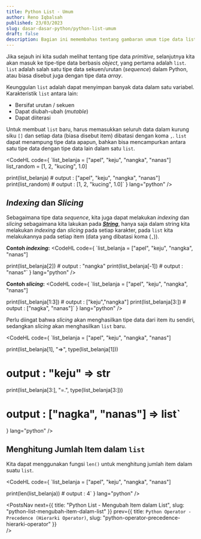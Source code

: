 ```yaml
---
title: Python List - Umum
author: Reno Iqbalsah
published: 23/03/2023
slug: dasar-dasar-python/python-list-umum
draft: false
description: Bagian ini memembahas tentang gambaran umum tipe data list dalam bahasa pemrograman Python
---
```


Jika sejauh ini kita sudah melihat tentang tipe data _primitive_, selanjutnya kita akan masuk ke tipe-tipe data berbasis _object_, yang pertama
adalah `list`.  `list` adalah salah satu tipe data sekuen/urutan (_sequence_) dalam Python, atau biasa disebut juga dengan tipe data _array_.

Keunggulan `list` adalah dapat menyimpan banyak data dalam satu variabel. Karakteristik `list` antara lain:

- Bersifat urutan / sekuen
- Dapat diubah-ubah (_mutable_)
- Dapat diiterasi

Untuk membuat `list` baru, harus memasukkan seluruh data dalam kurung siku `[]` dan setiap data (biasa disebut item) dibatasi dengan koma `,`.
`list` dapat menampung tipe data apapun, bahkan bisa mencampurkan antara satu tipe data dengan tipe data lain dalam satu `list`.

<CodeHL
code={
`list_belanja = ["apel", "keju", "nangka", "nanas"]
list_random = [1, 2, "kucing", 1.0]

print(list_belanja) # output : ["apel", "keju", "nangka", "nanas"]
print(list_random) # output : [1, 2, "kucing", 1.0]`
}
lang="python"
/>

## _Indexing_ dan _Slicing_

Sebagaimana tipe data _sequence_, kita juga dapat melakukan _indexing_ dan _slicing_ sebagaimana kita lakukan pada [**_String_**](python-string-umum), hanya saja dalam 
string kita melakukan _indexing_ dan _slicing_ pada setiap karakter, pada `list` kita melakukannya pada setiap item (data yang dibatasi koma (`,`)).


**Contoh _indexing_:**
<CodeHL
code={
`list_belanja = ["apel", "keju", "nangka", "nanas"]

print(list_belanja[2]) # output : "nangka"
print(list_belanja[-1]) # output : "nanas"`
}
lang="python"
/>

**Contoh _slicing_:**
<CodeHL
code={
`list_belanja = ["apel", "keju", "nangka", "nanas"]

print(list_belanja[1:3]) # output : ["keju","nangka"]
print(list_belanja[3:]) # output : ["nagka", "nanas"]`
}
lang="python"
/>

Perlu diingat bahwa _slicing_ akan menghasilkan tipe data dari item itu sendiri, sedangkan _slicing_ akan menghasilkan `list` baru.

<CodeHL
code={
`list_belanja = ["apel", "keju", "nangka", "nanas"]

print(list_belanja[1], "=>", type(list_belanja[1])) 
# output : "keju" => str

print(list_belanja[3:], "=.", type(list_belanja[3:])) 
# output : ["nagka", "nanas"] => list`
}
lang="python"
/>

## Menghitung Jumlah Item dalam `list`

Kita dapat menggunakan fungsi `len()` untuk menghitung jumlah item dalam suatu `list`.

<CodeHL
code={
`list_belanja = ["apel", "keju", "nangka", "nanas"]


print(len(list_belanja)) # output : 4`
}
lang="python"
/>

<PostsNav
  next={{
    title: "Python List - Mengubah Item dalam List",
    slug: "python-list-mengubah-item-dalam-list"
  }}
  prev={{
    title: `Python Operator - Precedence (Hierarki Operator)`,
    slug: "python-operator-precedence-hierarki-operator"
  }}  
/>